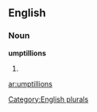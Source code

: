 
==English==

===Noun===
'''umptillions'''

# {{plural of|[[umptillion]]}}

[[Category:English plurals]]

[[ar:umptillions]]